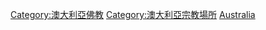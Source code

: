{{Catnav|頁面分類|各種主題的頁面分類|按國家分類|各國建築|各國佛寺}}
{{Commons category|Temples in Australia}}

[[Category:澳大利亞佛教|Category:澳大利亞佛教]]
[[Category:澳大利亞宗教場所|Category:澳大利亞宗教場所]]
[[Category:各國佛寺|Australia]]